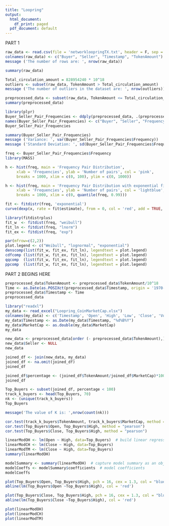 ---
title: "Loopring"
output:
  html_document:
    df_print: paged
  pdf_document: default
---



PART 1 

```{r}
raw_data <- read.csv(file = 'networkloopringTX.txt', header = F, sep = ' ')
colnames(raw_data) <- c("Buyer", "Seller", "Timestamp", "TokenAmount")
message ('The number of rows are: ', nrow(raw_data))
```
```{r}
summary(raw_data)
```
```{r}
Total_circulation_amount = 828954240 * 10^18
outliers <- subset(raw_data, TokenAmount > Total_circulation_amount)
message ('The number of outliers in the dataset are: ', nrow(outliers))
```
```{r}
preprocessed_data <- subset(raw_data, TokenAmount <= Total_circulation_amount)
summary(preprocessed_data)
```
```{r}

library(plyr)
Buyer_Seller_Pair_Frequencies <- ddply(preprocessed_data, .(preprocessed_data$Buyer, preprocessed_data$Seller), nrow)
names(Buyer_Seller_Pair_Frequencies) <- c("Buyer", "Seller", "Frequency")
Buyer_Seller_Pair_Frequencies

```
```{r}
summary(Buyer_Seller_Pair_Frequencies)
message ('Variance: ', var(Buyer_Seller_Pair_Frequencies$Frequency))
message ('Standard Deviation: ', sd(Buyer_Seller_Pair_Frequencies$Frequency))
```
```{r}
freq <- Buyer_Seller_Pair_Frequencies$Frequency
library(MASS)

h <- hist(freq, main = 'Frequency Pair Distribution',
     xlab = 'Frequencies', ylab = 'Number of pairs', col = 'pink',
     breaks = 1000, xlim = c(0, 100), ylim = c(0, 1000))
```
```{r}
h <- hist(freq, main = 'Frequency Pair Distribution with exponential fit',
     xlab = 'Frequencies', ylab = 'Number of pairs', col = 'lightblue', freq = FALSE,
     breaks = 1000, xlim = c(0, quantile(freq, 0.99)))

fit <- fitdistr(freq, 'exponential')
curve(dexp(x, rate = fit$estimate), from = 0, col = 'red', add = TRUE, lwd = 2)
```
```{r}
library(fitdistrplus)
fit_w  <- fitdist(freq, "weibull")
fit_ln <- fitdist(freq, "lnorm")
fit_ex <- fitdist(freq, "exp")

par(mfrow=c(2,2))
plot.legend <- c("Weibull", "lognormal", "exponential")
denscomp(list(fit_w, fit_ex, fit_ln), legendtext = plot.legend)
cdfcomp (list(fit_w, fit_ex, fit_ln), legendtext = plot.legend)
qqcomp  (list(fit_w, fit_ex, fit_ln), legendtext = plot.legend)
ppcomp  (list(fit_w, fit_ex, fit_ln), legendtext = plot.legend)
```

PART 2 BEGINS HERE

```{r}
preprocessed_data$TokenAmount <- preprocessed_data$TokenAmount/10^18
Time <- as.Date(as.POSIXct(preprocessed_data$Timestamp, origin = '1970-01-01'))
preprocessed_data$Timestamp <- Time
preprocessed_data
```
```{r}
library("readxl")
my_data <- read_excel("Loopring_CoinMarketCap.xlsx")
colnames(my_data) <- c('Timestamp', 'Open', 'High', 'Low', 'Close', 'Volume', 'MarketCap')
my_data$Timestamp <- as.Date(my_data$Timestamp, "%d%B%Y")
my_data$MarketCap <- as.double(my_data$MarketCap)
my_data
```
```{r}
new_data <- preprocessed_data[order (- preprocessed_data$TokenAmount),]
new_data$Seller <- NULL
new_data
```
```{r}
joined_df <- join(new_data, my_data)
joined_df <- na.omit(joined_df)
joined_df
```
```{r}
joined_df$percentage <- (joined_df$TokenAmount/joined_df$MarketCap)*100
joined_df
```
```{r}
Top_Buyers <- subset(joined_df, percentage < 100)
track_k_buyers <- head(Top_Buyers, 70)
nk <- (unique(track_k_buyers))
Top_Buyers
```

```{r}
message('The value of K is: ',nrow(count(nk)))
```

```{r}
cor.test(track_k_buyers$TokenAmount, track_k_buyers$MarketCap, method = "pearson")
cor.test(Top_Buyers$Open, Top_Buyers$High, method = "pearson")
cor.test(Top_Buyers$Close, Top_Buyers$High, method = "pearson")
```
```{r}
linearModOH <- lm(Open ~ High, data=Top_Buyers)  # build linear regression model on full data
linearModCH <- lm(Close ~ High, data=Top_Buyers)
linearModTM <- lm(Close ~ High, data=Top_Buyers)
summary(linearModOH)
```
```{r}
modelSummary <- summary(linearModOH)  # capture model summary as an object
modelCoeffs <- modelSummary$coefficients  # model coefficients
modelCoeffs

```
```{r}
plot(Top_Buyers$Open, Top_Buyers$High, pch = 16, cex = 1.3, col = "blue", main = "Open vs High", xlab = "Open", ylab = "High")
abline(lm(Top_Buyers$Open ~Top_Buyers$High), col = 'red')
```
```{r}
plot(Top_Buyers$Close, Top_Buyers$High, pch = 16, cex = 1.3, col = "blue", main = "Close vs High", xlab = "Open", ylab = "High")
abline(lm(Top_Buyers$Close ~Top_Buyers$High), col = 'red')
```
```{r}
plot(linearModOH)
plot(linearModCH)
plot(linearModTM)
```



